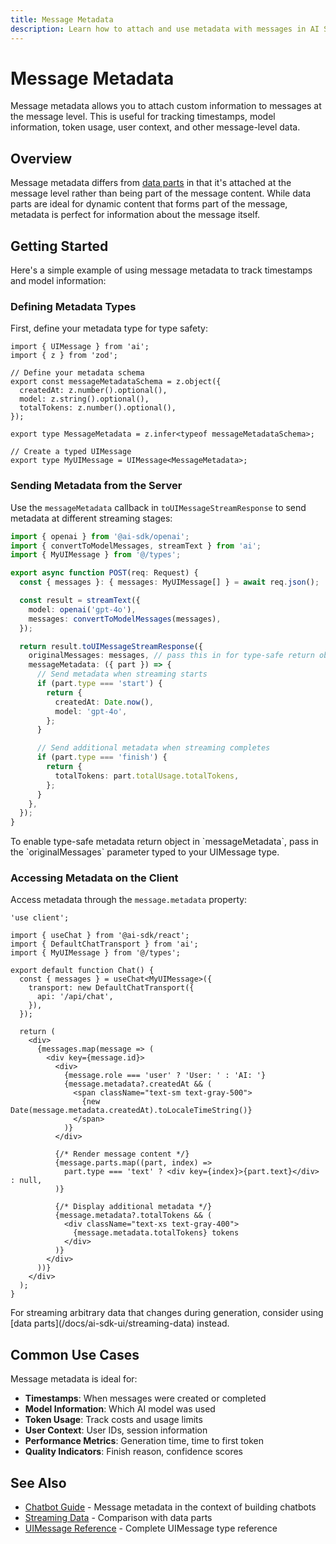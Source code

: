 ---
title: Message Metadata
description: Learn how to attach and use metadata with messages in AI SDK UI
---

# Message Metadata

Message metadata allows you to attach custom information to messages at the message level. This is useful for tracking timestamps, model information, token usage, user context, and other message-level data.

## Overview

Message metadata differs from [data parts](/docs/ai-sdk-ui/streaming-data) in that it's attached at the message level rather than being part of the message content. While data parts are ideal for dynamic content that forms part of the message, metadata is perfect for information about the message itself.

## Getting Started

Here's a simple example of using message metadata to track timestamps and model information:

### Defining Metadata Types

First, define your metadata type for type safety:

```tsx filename="app/types.ts"
import { UIMessage } from 'ai';
import { z } from 'zod';

// Define your metadata schema
export const messageMetadataSchema = z.object({
  createdAt: z.number().optional(),
  model: z.string().optional(),
  totalTokens: z.number().optional(),
});

export type MessageMetadata = z.infer<typeof messageMetadataSchema>;

// Create a typed UIMessage
export type MyUIMessage = UIMessage<MessageMetadata>;
```

### Sending Metadata from the Server

Use the `messageMetadata` callback in `toUIMessageStreamResponse` to send metadata at different streaming stages:

```ts filename="app/api/chat/route.ts" highlight="11-20"
import { openai } from '@ai-sdk/openai';
import { convertToModelMessages, streamText } from 'ai';
import { MyUIMessage } from '@/types';

export async function POST(req: Request) {
  const { messages }: { messages: MyUIMessage[] } = await req.json();

  const result = streamText({
    model: openai('gpt-4o'),
    messages: convertToModelMessages(messages),
  });

  return result.toUIMessageStreamResponse({
    originalMessages: messages, // pass this in for type-safe return objects
    messageMetadata: ({ part }) => {
      // Send metadata when streaming starts
      if (part.type === 'start') {
        return {
          createdAt: Date.now(),
          model: 'gpt-4o',
        };
      }

      // Send additional metadata when streaming completes
      if (part.type === 'finish') {
        return {
          totalTokens: part.totalUsage.totalTokens,
        };
      }
    },
  });
}
```

<Note>
  To enable type-safe metadata return object in `messageMetadata`, pass in the
  `originalMessages` parameter typed to your UIMessage type.
</Note>

### Accessing Metadata on the Client

Access metadata through the `message.metadata` property:

```tsx filename="app/page.tsx" highlight="8,18-23"
'use client';

import { useChat } from '@ai-sdk/react';
import { DefaultChatTransport } from 'ai';
import { MyUIMessage } from '@/types';

export default function Chat() {
  const { messages } = useChat<MyUIMessage>({
    transport: new DefaultChatTransport({
      api: '/api/chat',
    }),
  });

  return (
    <div>
      {messages.map(message => (
        <div key={message.id}>
          <div>
            {message.role === 'user' ? 'User: ' : 'AI: '}
            {message.metadata?.createdAt && (
              <span className="text-sm text-gray-500">
                {new Date(message.metadata.createdAt).toLocaleTimeString()}
              </span>
            )}
          </div>

          {/* Render message content */}
          {message.parts.map((part, index) =>
            part.type === 'text' ? <div key={index}>{part.text}</div> : null,
          )}

          {/* Display additional metadata */}
          {message.metadata?.totalTokens && (
            <div className="text-xs text-gray-400">
              {message.metadata.totalTokens} tokens
            </div>
          )}
        </div>
      ))}
    </div>
  );
}
```

<Note>
  For streaming arbitrary data that changes during generation, consider using
  [data parts](/docs/ai-sdk-ui/streaming-data) instead.
</Note>

## Common Use Cases

Message metadata is ideal for:

- **Timestamps**: When messages were created or completed
- **Model Information**: Which AI model was used
- **Token Usage**: Track costs and usage limits
- **User Context**: User IDs, session information
- **Performance Metrics**: Generation time, time to first token
- **Quality Indicators**: Finish reason, confidence scores

## See Also

- [Chatbot Guide](/docs/ai-sdk-ui/chatbot#message-metadata) - Message metadata in the context of building chatbots
- [Streaming Data](/docs/ai-sdk-ui/streaming-data#message-metadata-vs-data-parts) - Comparison with data parts
- [UIMessage Reference](/docs/reference/ai-sdk-core/ui-message) - Complete UIMessage type reference
